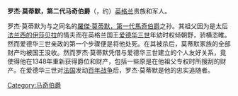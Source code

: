 {{unreferenced|time=2019-06-29T01:56:03+00:00}}
'''罗杰·莫蒂默，第二代马奇伯爵'''（{{lang-en|'''Roger Mortimer，2nd Earl of March'''}}，约{{bd|1327年||1360年|2月26日}}）[[英格兰|英格兰]]贵族和军人。

罗杰·莫蒂默为与之同名的[[羅傑·莫蒂默，第一代馬奇伯爵|羅傑·莫蒂默，第一代馬奇伯爵]]之孙。其祖父因为是太后[[法兰西的伊莎贝拉|法兰西的伊莎贝拉]]的情夫而在英格兰国王[[爱德华三世|爱德华三世]]年幼时权倾朝野，骄横恣睢。然而爱德华三世亲政的第一个步骤便是将他处死。在其被杀后，莫蒂默家族的全部财产均被国王没收。然而罗杰·莫蒂默凭借与爱德华三世建立的个人友好关系，竟使得他在1348年重新获得爵位和财产，包括一些原是在他祖父专权时所搜刮的财产。在爱德华三世对[[法国|法国]]发动[[百年战争|百年战争]]后，罗杰·莫蒂默是他的忠实追随者。

{{start box}}
{{s-reg|en}}
{{s-before|[[羅傑·莫蒂默，第一代馬奇伯爵|羅傑·莫蒂默，第一代馬奇伯爵]]}}
{{s-title|[[马奇伯爵|马奇伯爵]]}}
{{s-after|[[埃德蒙·莫蒂默，第三代馬奇伯爵|埃德蒙·莫蒂默，第三代馬奇伯爵]]}}
{{end box}}

{{馬奇伯爵}}
[[Category:马奇伯爵|Category:马奇伯爵]]